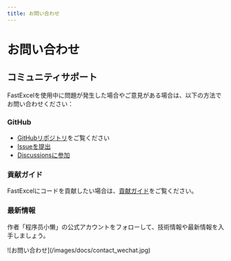 ```yaml
---
title: お問い合わせ
---
```


# お問い合わせ

## コミュニティサポート

FastExcelを使用中に問題が発生した場合やご意見がある場合は、以下の方法でお問い合わせください：

### GitHub

- [GitHubリポジトリ](https://github.com/CodePhiliaX/fastexcel)をご覧ください
- [Issueを提出](https://github.com/CodePhiliaX/fastexcel/issues)
- [Discussionsに参加](https://github.com/CodePhiliaX/fastexcel/discussions)

### 貢献ガイド
FastExcelにコードを貢献したい場合は、[貢献ガイド](/zh-CN/docs/contribution)をご覧ください。

### 最新情報
作者「程序员小懒」の公式アカウントをフォローして、技術情報や最新情報を入手しましょう。

<div style={{maxWidth: '500px'}}>
![お問い合わせ](/images/docs/contact_wechat.jpg)
</div>